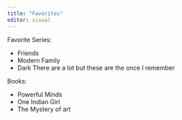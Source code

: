 ```yaml
---
title: "Favorites"
editor: visual
---
```


Favorite Series: 

- Friends
- Modern Family
- Dark
There are a lot but these are the once I remember 

Books: 

- Powerful Minds
- One Indian Girl
- The Mystery of art 


